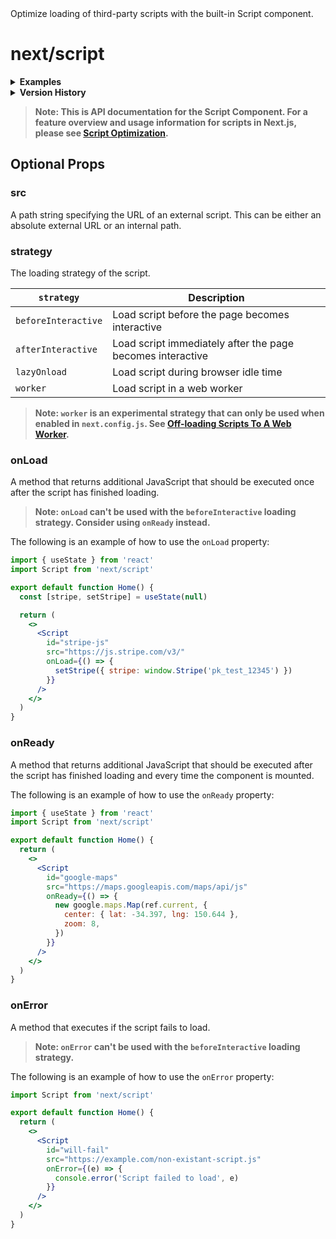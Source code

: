 <PageMeta>
   Optimize loading of third-party scripts with the built-in Script component.
</PageMeta>

# next/script

<details>
  <summary><b>Examples</b></summary>
  <ul>
    <li><a href="https://github.com/vercel/next.js/tree/canary/examples/with-google-tag-manager">Google Tag Manager</a></li>
    <li><a href="https://github.com/vercel/next.js/tree/canary/examples/with-google-analytics">Google Analytics</a></li>
    <li><a href="https://github.com/vercel/next.js/tree/canary/examples/with-facebook-pixel">Facebook Pixel</a></li>
    <li><a href="https://github.com/vercel/next.js/tree/canary/examples/with-clerk">Clerk</a></li>
    <li><a href="https://github.com/vercel/next.js/tree/canary/examples/with-segment-analytics">Segment Analytics</a></li>
  </ul>
</details>

<details>
  <summary><b>Version History</b></summary>

| Version   | Changes                   |
| --------- | ------------------------- |
| `v12.2.4` | `onReady` prop added.     |
| `v11.0.0` | `next/script` introduced. |

</details>

> **Note: This is API documentation for the Script Component. For a feature overview and usage information for scripts in Next.js, please see [Script Optimization](/docs/basic-features/script.md).**

## Optional Props

### src

A path string specifying the URL of an external script. This can be either an absolute external URL or an internal path.

### strategy

The loading strategy of the script.

| `strategy`          | **Description**                                            |
| ------------------- | ---------------------------------------------------------- |
| `beforeInteractive` | Load script before the page becomes interactive            |
| `afterInteractive`  | Load script immediately after the page becomes interactive |
| `lazyOnload`        | Load script during browser idle time                       |
| `worker`            | Load script in a web worker                                |

> **Note: `worker` is an experimental strategy that can only be used when enabled in `next.config.js`. See [Off-loading Scripts To A Web Worker](/docs/basic-features/script#off-loading-scripts-to-a-web-worker-experimental).**

### onLoad

A method that returns additional JavaScript that should be executed once after the script has finished loading.

> **Note: `onLoad` can't be used with the `beforeInteractive` loading strategy. Consider using `onReady` instead.**

The following is an example of how to use the `onLoad` property:

```jsx
import { useState } from 'react'
import Script from 'next/script'

export default function Home() {
  const [stripe, setStripe] = useState(null)

  return (
    <>
      <Script
        id="stripe-js"
        src="https://js.stripe.com/v3/"
        onLoad={() => {
          setStripe({ stripe: window.Stripe('pk_test_12345') })
        }}
      />
    </>
  )
}
```

### onReady

A method that returns additional JavaScript that should be executed after the script has finished loading and every time the component is mounted.

The following is an example of how to use the `onReady` property:

```jsx
import { useState } from 'react'
import Script from 'next/script'

export default function Home() {
  return (
    <>
      <Script
        id="google-maps"
        src="https://maps.googleapis.com/maps/api/js"
        onReady={() => {
          new google.maps.Map(ref.current, {
            center: { lat: -34.397, lng: 150.644 },
            zoom: 8,
          })
        }}
      />
    </>
  )
}
```

### onError

A method that executes if the script fails to load.

> **Note: `onError` can't be used with the `beforeInteractive` loading strategy.**

The following is an example of how to use the `onError` property:

```jsx
import Script from 'next/script'

export default function Home() {
  return (
    <>
      <Script
        id="will-fail"
        src="https://example.com/non-existant-script.js"
        onError={(e) => {
          console.error('Script failed to load', e)
        }}
      />
    </>
  )
}
```

